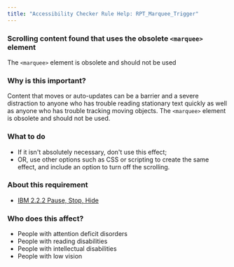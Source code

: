 ```yaml
---
title: "Accessibility Checker Rule Help: RPT_Marquee_Trigger"
---
```


<div className="toolHelp">
<Row>
<Column colLg={16} colMd={8} colSm={4} className="toolHead">

### Scrolling content found that uses the obsolete `<marquee>` element

<div id="locLevel"></div>

The `<marquee>` element is obsolete and should not be used

</Column>
</Row>
<Row>
<Column colLg={11} colMd={5} colSm={4} className="toolMain">

### Why is this important?

Content that moves or auto-updates can be a barrier and a severe distraction to anyone who has trouble reading stationary text quickly as well as anyone who has trouble tracking moving objects. The `<marquee>` element is obsolete and should not be used.

<div id="locSnippet"></div>

### What to do

* If it isn't absolutely necessary, don't use this effect;
* OR, use other options such as CSS or scripting to create the same effect, and include an option to turn off the scrolling.

</Column>
<Column colLg={5} colMd={3} colSm={4} className="toolLeft">

### About this requirement

* [IBM 2.2.2 Pause, Stop, Hide](https://www.ibm.com/able/requirements/requirements/#2_2_2)

### Who does this affect?

* People with attention deficit disorders
* People with reading disabilities
* People with intellectual disabilities
* People with low vision

</Column>
</Row>
</div>

